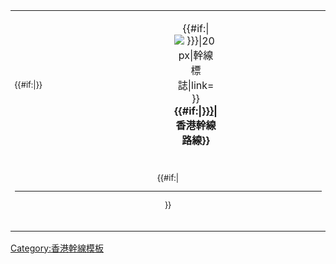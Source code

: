 {| class="routebox" style="border:1px solid #999; margin:0.5em auto"
|-
|width="6%" style="font-size:small" valign="top"|{{#if:{{{模板名稱|}}}|{{Navbar|{{{模板名稱}}}|mini=1}}}}
|style="text-align:center" valign="top"|{{#if:{{{標誌|}}}|[[File:{{{標誌|}}}|20px|幹線標誌|link=]]}} '''{{#if:{{{名稱|}}}|[[{{{名稱|}}}]]|香港幹線路線}}'''
|width="6%" align="right" valign="top"|
|-
|colspan="3" style="background:{{{代表色|black}}}; height:5px"|
|-
|colspan="3" style="text-align:center; font-size:small"|{{{道路列表|}}} {{#if:{{{備註|}}}|<hr>}}
|-
|colspan="3" style="font-size:small"|{{{備註|}}}
|}<noinclude>
{{Documentation}}
[[Category:香港幹線模板]]
</noinclude>